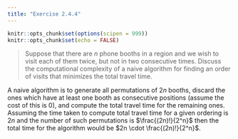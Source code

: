 ```yaml
---
title: "Exercise 2.4.4"
---
```


```r
knitr::opts_chunk$set(options(scipen = 999))
knitr::opts_chunk$set(echo = FALSE)
```

> Suppose that there are $n$ phone booths in a region and we wish to visit each of them twice, but not in two consecutive times. Discuss the computational complexity of a naive algorithm for finding an order of visits that minimizes the total travel time.

A naive algorithm is to generate all permutations of $2n$ booths, discard the ones which have at least one booth as consecutive positions (assume the cost of this is 0), and compute the total travel time for the remaining ones. Assuming the time taken to compute total travel time for a given ordering is $2n$ and the number of such permutations is $\frac{(2n)!}{2^n}$ then the total time for the algorithm would be $2n \cdot \frac{(2n)!}{2^n}$.